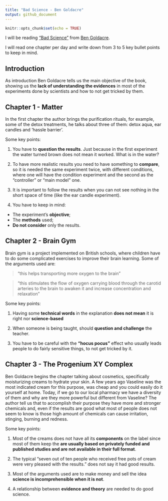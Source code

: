 ```yaml
---
title: "Bad Science - Ben Goldacre"
output: github_document
---
```


```r
knitr::opts_chunk$set(echo = TRUE)
```
I will be reading ["Bad Science"](http://www.badscience.net/) from [Ben Goldacre](http://www.badscience.net/about-dr-ben-goldacre/).

I will read one chapter per day and write down from 3 to 5 key bullet points to keep in mind.


## Introduction

As introduction Ben Goldacre tells us the main objective of the book, showing us the **lack of understanding the evidences** in most of the experiments done by scientists and how to not get tricked by them.


## Chapter 1 - Matter

In the first chapter the author brings the purification rituals, for example, some of the detox treatments, he talks about three of them: detox aqua, ear candles and 'hassle barrier'.

Some key points: 

1. You have to **question the results**. Just because in the first experiment the water turned brown does not mean it worked. What is in the water? 

2. To have more realistic results you need to have something to **compare**, so it is needed the same experiment twice, with different conditions, where one will have the condition experiment and the second as the "controller" or "main model" one.

3. It is important to follow the results when you can not see nothing in the short space of time (like the ear candle experiment).

4. You have to keep in mind: 
+ The experiment's **objective**; 
+ The **methods** used; 
+ **Do not consider** only the results. 

## Chapter 2 - Brain Gym

Brain gym is a project implemented on British schools, where children have to do some complicated exercises to improve their brain learning. Some of the arguments used are:

> "this helps transporting more oxygen to the brain"

> "this stimulates the flow of oxygen carrying blood through the carotid arteries to the brain to awaken it and increase concentration and relaxation"


Some key points: 

1. Having some **technical words** in the explanation **does not mean** it is right nor **science-based**

2. When someone is being taught, should **question and challenge** the teacher.

3. You have to be careful with the **"hocus pocus"** effect who usually leads people to do fairly sensitive things, to not get tricked by it.

## Chapter 3 - The Progenium XY Complex

Ben Goldacre begins the chapter talking about cosmetics, specifically moisturizing creams to hydrate your skin. A few years ago Vaseline was the most indicated cream for this purpose, was cheap and you could easily do it yourself at home. Today, if we go to our local pharmacy we have a diversity of them and why are they more powerful but different from Vaseline? The author tell us that to accomplish their purpose they have more and stronger chemicals and, even if the results are good what most of people does not seem to know is those high amount of chemicals can cause irritation, stinging, burning and redness.

Some key points:

1. Most of the creams does not have all its **components** on the label since most of them keep the **are usually based on privately funded and published studies and are not available in their full format**. 

2. The typical "seven out of ten people who received free pots of cream were very pleased with the results." does not say it had good results.

3. Most of the arguments used are to make money and sell the idea **science is incomprehensible when it is not**.

4. A relationship between **evidence and theory** are needed to do good science.
